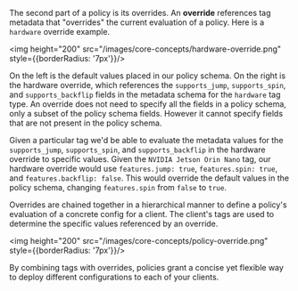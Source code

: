 The second part of a policy is its overrides. An **override** references tag metadata that "overrides" the current evaluation of a policy. Here is a `hardware` override example.

<img height="200" src="/images/core-concepts/hardware-override.png" style={{borderRadius: '7px'}}/>

On the left is the default values placed in our policy schema. On the right is the hardware override, which references the `supports_jump`, `supports_spin`, and `supports_backflip` fields in the metadata schema for the `hardware` tag type. An override does not need to specify all the fields in a policy schema, only a subset of the policy schema fields. However it cannot specify fields that are not present in the policy schema.

Given a particular tag we'd be able to evaluate the metadata values for the `supports_jump`, `supports_spin`, and `supports_backflip` in the hardware override to specific values. Given the `NVIDIA Jetson Orin Nano` tag, our hardware override would use `features.jump: true`, `features.spin: true`, and `features.backflip: false`. This would override the default values in the policy schema, changing `features.spin` from `false` to `true`.

Overrides are chained together in a hierarchical manner to define a policy's evaluation of a concrete config for a client. The client's tags are used to determine the specific values referenced by an override.

<img height="200" src="/images/core-concepts/policy-override.png" style={{borderRadius: '7px'}}/>

By combining tags with overrides, policies grant a concise yet flexible way to deploy different configurations to each of your clients.